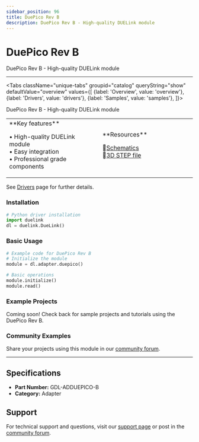 ```yaml
---
sidebar_position: 96
title: DuePico Rev B
description: DuePico Rev B - High-quality DUELink module
---
```



# DuePico Rev B

<ProductImageSelector 
  partNumber="adduepico-b"
  productName="DuePico Rev B"
/>

DuePico Rev B - High-quality DUELink module

---

<Tabs className="unique-tabs" groupid="catalog" queryString="show" defaultValue="overview"
  values={[
    {label: 'Overview', value: 'overview'},
    {label: 'Drivers', value: 'drivers'},
    {label: 'Samples', value: 'samples'},
  ]}>

<TabItem value="overview">

DuePico Rev B - High-quality DUELink module

<table><td width='50%'>
**Key features**

• High-quality DUELink module<br/>
• Easy integration<br/>
• Professional grade components<br/>

</td><td width='50%'>
**Resources**
 
📄[Schematics](/static/sch/adduepico-b.pdf)<br/>
🔩[3D STEP file](/static/3d/ADDUEPICO-B.step)<br/>

</td></table>

</TabItem>

<TabItem value="drivers">

See [Drivers](../../engine/drivers) page for further details.

### Installation

```python
# Python driver installation
import duelink
dl = duelink.DueLink()
```

### Basic Usage

```python
# Example code for DuePico Rev B
# Initialize the module
module = dl.adapter.duepico()

# Basic operations
module.initialize()
module.read()
```

</TabItem>

<TabItem value="samples">

### Example Projects

Coming soon! Check back for sample projects and tutorials using the DuePico Rev B.

### Community Examples

Share your projects using this module in our [community forum](https://forums.ghielectronics.com).

</TabItem>

</Tabs>

---

## Specifications

- **Part Number:** GDL-ADDUEPICO-B
- **Category:** Adapter

## Support

For technical support and questions, visit our [support page](../../support) or post in the [community forum](https://forums.ghielectronics.com).
